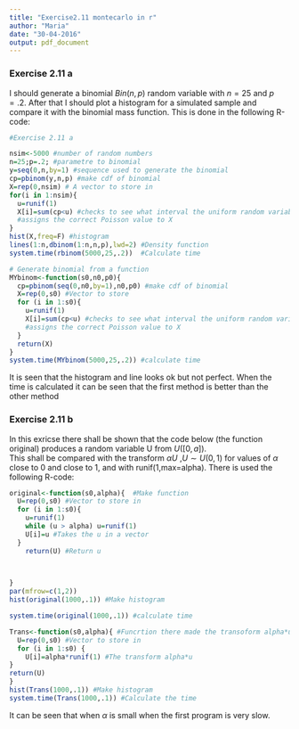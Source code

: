 ```yaml
---
title: "Exercise2.11 montecarlo in r"
author: "Maria"
date: "30-04-2016"
output: pdf_document
---
```

### Exercise 2.11 a
I should generate a binomial $Bin(n, p)$ random variable with $n = 25$ and $p = .2$.
After that I should plot a histogram for a simulated sample and compare it with the binomial mass function.
This is done in the following R-code: 

```r
#Exercise 2.11 a

nsim<-5000 #number of random numbers
n=25;p=.2; #parametre to binomial
y=seq(0,n,by=1) #sequence used to generate the binomial
cp=pbinom(y,n,p) #make cdf of binomial
X=rep(0,nsim) # A vector to store in 
for(i in 1:nsim){
  u=runif(1)
  X[i]=sum(cp<u) #checks to see what interval the uniform random variable fell in and
  #assigns the correct Poisson value to X
}
hist(X,freq=F) #histogram
lines(1:n,dbinom(1:n,n,p),lwd=2) #Density function
system.time(rbinom(5000,25,.2))  #Calculate time

# Generate binomial from a function
MYbinom<-function(s0,n0,p0){
  cp=pbinom(seq(0,n0,by=1),n0,p0) #make cdf of binomial
  X=rep(0,s0) #Vector to store 
  for (i in 1:s0){
    u=runif(1)
    X[i]=sum(cp<u) #checks to see what interval the uniform random variable fell in and 
    #assigns the correct Poisson value to X
  }
  return(X)
}
system.time(MYbinom(5000,25,.2)) #calculate time 

```

It is seen that the histogram and line looks ok but not perfect. 
When the time is calculated it can be seen that the first method is better than the other method 

### Exercise 2.11 b
In this exricse there shall be shown that the code below (the function original) produces a random variable U from $U([0,a])$.  
This shall be compared  with the transform $\alpha U$ ,$U \sim U (0, 1)$ for values of $\alpha$ close to 0 and close to 1, and with runif(1,max=alpha).
There is used the following R-code:
```r
original<-function(s0,alpha){  #Make function
  U=rep(0,s0) #Vector to store in 
  for (i in 1:s0){
    u=runif(1)
    while (u > alpha) u=runif(1)
    U[i]=u #Takes the u in a vector
  }
    return(U) #Return u
  


}
par(mfrow=c(1,2))
hist(original(1000,.1)) #Make histogram

system.time(original(1000,.1)) #calculate time 

Trans<-function(s0,alpha){ #Funcrtion there made the transoform alpha*u
  U=rep(0,s0) #Vector to store in 
  for (i in 1:s0) {
    U[i]=alpha*runif(1) #The transform alpha*u
}
return(U)
}
hist(Trans(1000,.1)) #Make histogram
system.time(Trans(1000,.1)) #Calculate the time 
```

It can be seen that when $\alpha$ is small when the first program is very slow. 
